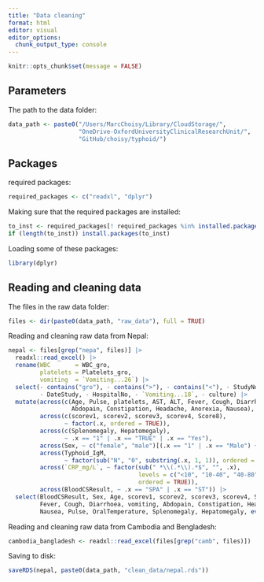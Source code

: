 ```yaml
---
title: "Data cleaning"
format: html
editor: visual
editor_options: 
  chunk_output_type: console
---
```


```r
knitr::opts_chunk$set(message = FALSE)
```

## Parameters

The path to the data folder:

```r
data_path <- paste0("/Users/MarcChoisy/Library/CloudStorage/",
                    "OneDrive-OxfordUniversityClinicalResearchUnit/",
                    "GitHub/choisy/typhoid/")
```

## Packages

required packages:

```r
required_packages <- c("readxl", "dplyr")
```

Making sure that the required packages are installed:

```r
to_inst <- required_packages[! required_packages %in% installed.packages()[,"Package"]]
if (length(to_inst)) install.packages(to_inst)
```

Loading some of these packages:

```r
library(dplyr)
```

## Reading and cleaning data

The files in the raw data folder:

```r
files <- dir(paste0(data_path, "raw_data"), full = TRUE)
```

Reading and cleaning raw data from Nepal:

```r
nepal <- files[grep("nepa", files)] |>
  readxl::read_excel() |> 
  rename(WBC       = WBC_gro,
         platelets = Platelets_gro,
         vomiting  = `Vomiting...26`) |> 
  select(- contains("gro"), - contains(">"), - contains("<"), - StudyNo, - Study,
         - DateStudy, - HospitalNo, - `Vomiting...18`, - culture) |> 
  mutate(across(c(Age, Pulse, platelets, AST, ALT, Fever, Cough, Diarrhoea, vomiting,
                  Abdopain, Constipation, Headache, Anorexia, Nausea), as.integer),
         across(c(scorev1, scorev2, scorev3, scorev4, Score8),
                ~ factor(.x, ordered = TRUE)),
         across(c(Splenomegaly, Hepatomegaly),
                ~ .x == "1" | .x == "TRUE" | .x == "Yes"),
         across(Sex, ~ c("female", "male")[(.x == "1" | .x == "Male") + 1]),
         across(Typhoid_IgM,
                ~ factor(sub("N", "0", substring(.x, 1, 1)), ordered = TRUE)),
         across(`CRP_mg/L`, ~ factor(sub(" *\\(.*\\).*$", "", .x),
                                     levels = c("<10", "10-40", "40-80", ">80"),
                                     ordered = TRUE)),
         across(BloodCSResult, ~ .x == "SPA" | .x == "ST")) |> 
  select(BloodCSResult, Sex, Age, scorev1, scorev2, scorev3, scorev4, Score8,
         Fever, Cough, Diarrhoea, vomiting, Abdopain, Constipation, Headache, Anorexia,
         Nausea, Pulse, OralTemperature, Splenomegaly, Hepatomegaly, everything())
```

Reading and cleaning raw data from Cambodia and Bengladesh:

```r
cambodia_bangladesh <- readxl::read_excel(files[grep("camb", files)])
```

Saving to disk:

```r
saveRDS(nepal, paste0(data_path, "clean_data/nepal.rds"))
```


